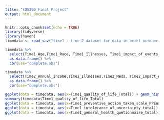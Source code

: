 ```yaml
---
title: "SDS390 Final Project"
output: html_document
---
```


```r
knitr::opts_chunk$set(echo = TRUE)
library(tidyverse)
library(haven)
timedata <- read_sav("time1 - time 2 dataset for data in brief october-26-2020.sav")
```

```r
timedata %>%
  select(Time1_Age,Time1_Race, Time1_Illnesses, Time1_impact_of_events_scale_total, Time1_Educational_attainment, Time1_meds, Time1_patient_health_questionnaire_total,Time1_perceived_susceptibility_to_COVID19 ,Time1_general_health_quetionnaire_total, Time1_Employment_After_COVID, Time1_intolerance_of_uncertainty_total, Time1_intolerance_of_uncertainty_total, Time1_Gender, Time1_perceived_vulnerability_to_disease,Time1_self_isolation_yes_or_no,Time1_number_of_times_leave_home_per_day, Time1_preventive_action_taken_scale_avoid_travel_people,Time1_Marital_status, Time1_five_factor_mindfulness_questionnaire_total, Time1_Religious_Affiliation, Time1_preventive_action_taken_scale_avoid_travel_people, Time1_preventive_action_taken_scale_PPEuse, Time1_quality_of_life_Total) %>%
  as.data.frame() %>%
  cor(use="complete.obs")
```

```r
timedata %>%
  select(Time2_Annual_income,Time2_Illnesses,Time2_Meds, Time2_impact_of_events_scale_total, Time2_employment_status, Time2_patient_health_questionnaire_total, Time2_intolerance_of_uncertainty_total ,Time2_perceived_susceptibility_to_covid19 ,Time2_self_isolation_yes_or_no, Time2_five_factor_mindfulness_questionnaire_total, Time2_general_health_questionnaire_total, Time2_perceived_vulnerability_to_disease_total,Time2_preventive_action_taken_scale_PPEuse, Time2_quality_of_life_total) %>%
  as.data.frame() %>%
  cor(use="complete.obs")
```

```r
ggplot(data = timedata, aes(x=Time1_quality_of_life_Total)) + geom_histogram()
summary(timedata$Time1_quality_of_life_Total)
ggplot(data = timedata, aes(x=Time1_preventive_action_taken_scale_PPEuse)) + geom_histogram()
ggplot(data = timedata, aes(x=Time1_intolerance_of_uncertainty_total)) + geom_histogram()
ggplot(data = timedata, aes(x=Time1_general_health_quetionnaire_total)) + geom_histogram()


```


